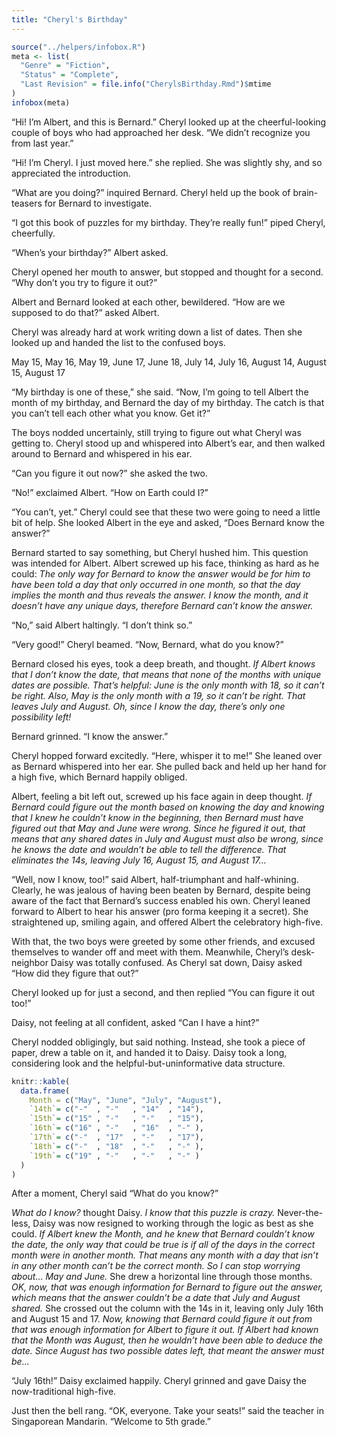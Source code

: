 ```yaml
---
title: "Cheryl's Birthday"
---
```


```r
source("../helpers/infobox.R")
meta <- list(
  "Genre" = "Fiction",
  "Status" = "Complete",
  "Last Revision" = file.info("CherylsBirthday.Rmd")$mtime
)
infobox(meta)
```

"Hi! I'm Albert, and this is Bernard."  Cheryl looked up at the cheerful-looking couple of boys who had approached her desk. "We didn't recognize you from last year."

"Hi! I'm Cheryl. I just moved here." she replied. She was slightly shy, and so appreciated the introduction.

"What are you doing?" inquired Bernard. Cheryl held up the book of brain-teasers for Bernard to investigate.

"I got this book of puzzles for my birthday. They're really fun!" piped Cheryl, cheerfully.

"When’s your birthday?" Albert asked.

Cheryl opened her mouth to answer, but stopped and thought for a second. "Why don't you try to figure it out?"

Albert and Bernard looked at each other, bewildered. "How are we supposed to do that?" asked Albert.

Cheryl was already hard at work writing down a list of dates.  Then she looked up and handed the list to the confused boys.

May 15, May 16, May 19, June 17, June 18, July 14, July 16, August 14, August 15, August 17

"My birthday is one of these," she said. "Now, I'm going to tell Albert the month of my birthday, and Bernard the day of my birthday. The catch is that you can't tell each other what you know. Get it?"

The boys nodded uncertainly, still trying to figure out what Cheryl was getting to.  Cheryl stood up and whispered into Albert's ear, and then walked around to Bernard and whispered in his ear.

"Can you figure it out now?" she asked the two.

"No!" exclaimed Albert. "How on Earth could I?"

"You can't, yet."  Cheryl could see that these two were going to need a little bit of help. She looked Albert in the eye and asked, "Does Bernard know the answer?"

Bernard started to say something, but Cheryl hushed him. This question was intended for Albert. Albert screwed up his face, thinking as hard as he could: *The only way for Bernard to know the answer would be for him to have been told a day that only occurred in one month, so that the day implies the month and thus reveals the answer.  I know the month, and it doesn't have any unique days, therefore Bernard can't know the answer.*

"No," said Albert haltingly. "I don't think so."

"Very good!" Cheryl beamed. "Now, Bernard, what do you know?"

Bernard closed his eyes, took a deep breath, and thought. *If Albert knows that I don't know the date, that means that none of the months with unique dates are possible.  That's helpful: June is the only month with 18, so it can't be right. Also, May is the only month with a 19, so it can't be right. That leaves July and August. Oh, since I know the day, there's only one possibility left!*

Bernard grinned. "I know the answer."

Cheryl hopped forward excitedly. "Here, whisper it to me!" She leaned over as Bernard whispered into her ear.  She pulled back and held up her hand for a high five, which Bernard happily obliged.

Albert, feeling a bit left out, screwed up his face again in deep thought. *If Bernard could figure out the month based on knowing the day and knowing that I knew he couldn't know in the beginning, then Bernard must have figured out that May and June were wrong. Since he figured it out, that means that any shared dates in July and August must also be wrong, since he knows the date and wouldn't be able to tell the difference.  That eliminates the 14s, leaving July 16, August 15, and August 17...*

"Well, now I know, too!" said Albert, half-triumphant and half-whining. Clearly, he was jealous of having been beaten by Bernard, despite being aware of the fact that Bernard's success enabled his own.  Cheryl leaned forward to Albert to hear his answer (pro forma keeping it a secret).  She straightened up, smiling again, and offered Albert the celebratory high-five.

With that, the two boys were greeted by some other friends, and excused themselves to wander off and meet with them. Meanwhile, Cheryl's desk-neighbor Daisy was totally confused. As Cheryl sat down, Daisy asked "How did they figure that out?"

Cheryl looked up for just a second, and then replied "You can figure it out too!"

Daisy, not feeling at all confident, asked "Can I have a hint?"

Cheryl nodded obligingly, but said nothing. Instead, she took a piece of paper, drew a table on it, and handed it to Daisy.  Daisy took a long, considering look and the helpful-but-uninformative data structure.

```r
knitr::kable(
  data.frame(
    Month = c("May", "June", "July", "August"),
    `14th`= c("-"  , "-"   , "14"  , "14"),
    `15th`= c("15" , "-"   , "-"   , "15"),
    `16th`= c("16" , "-"   , "16"  , "-" ),
    `17th`= c("-"  , "17"  , "-"   , "17"),
    `18th`= c("-"  , "18"  , "-"   , "-" ),
    `19th`= c("19" , "-"   , "-"   , "-" )
  )
)
```

After a moment, Cheryl said "What do you know?"

*What do I know?* thought Daisy. *I know that this puzzle is crazy.* Never-the-less, Daisy was now resigned to working through the logic as best as she could. *If Albert knew the Month, and he knew that Bernard couldn't know the date, the only way that could be true is if all of the days in the correct month were in another month. That means any month with a day that isn't in any other month can't be the correct month.  So I can stop worrying about... May and June.* She drew a horizontal line through those months. *OK, now, that was enough information for Bernard to figure out the answer, which means that the answer couldn't be a date that July and August shared.* She crossed out the column with the 14s in it, leaving only July 16th and August 15 and 17. *Now, knowing that Bernard could figure it out from that was enough information for Albert to figure it out.  If Albert had known that the Month was August, then he wouldn't have been able to deduce the date. Since August has two possible dates left, that meant the answer must be...*

"July 16th!" Daisy exclaimed happily. Cheryl grinned and gave Daisy the now-traditional high-five.

Just then the bell rang. "OK, everyone. Take your seats!" said the teacher in Singaporean Mandarin. "Welcome to 5th grade."
